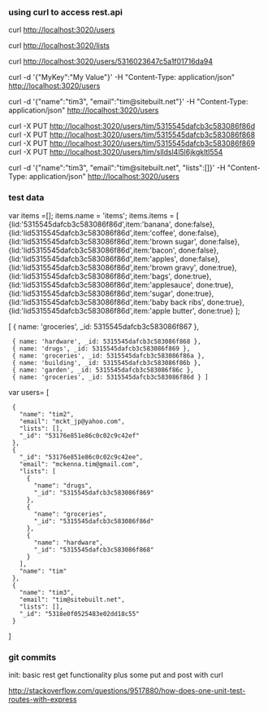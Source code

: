 ===using curl to access rest.api===
curl http://localhost:3020/users

curl http://localhost:3020/lists

curl http://localhost:3020/users/5316023647c5a1f01716da94

curl -d '{"MyKey":"My Value"}' -H "Content-Type: application/json" http://localhost:3020/users

curl -d '{"name":"tim3", "email":"tim@sitebuilt.net"}' -H "Content-Type: application/json" http://localhost:3020/users

curl -X PUT http://localhost:3020/users/tim/5315545dafcb3c583086f86d
curl -X PUT http://localhost:3020/users/tim/5315545dafcb3c583086f868
curl -X PUT http://localhost:3020/users/tim/5315545dafcb3c583086f869
curl -X PUT http://localhost:3020/users/tim/slldsl4l5l6jkgkltl554

curl -d '{"name":"tim3", "email":"tim@sitebuilt.net", "lists":[]}' -H "Content-Type: application/json" http://localhost:3020/users

===test data===
var items =[];
items.name = 'items';
items.items = [   
{lid:'5315545dafcb3c583086f86d',item:'banana', done:false},
{lid:'lid5315545dafcb3c583086f86d',item:'coffee', done:false},
{lid:'lid5315545dafcb3c583086f86d',item:'brown sugar', done:false},
{lid:'lid5315545dafcb3c583086f86d',item:'bacon', done:false},
{lid:'lid5315545dafcb3c583086f86d',item:'apples', done:false},
{lid:'lid5315545dafcb3c583086f86d',item:'brown gravy', done:true},
{lid:'lid5315545dafcb3c583086f86d',item:'bags', done:true},
{lid:'lid5315545dafcb3c583086f86d',item:'applesauce', done:true},
{lid:'lid5315545dafcb3c583086f86d',item:'sugar', done:true},
{lid:'lid5315545dafcb3c583086f86d',item:'baby back ribs', done:true},
{lid:'lid5315545dafcb3c583086f86d',item:'apple butter', done:true}
];

[ { name: 'groceries', _id: 5315545dafcb3c583086f867 },
  { name: 'hardware', _id: 5315545dafcb3c583086f868 },
  { name: 'drugs', _id: 5315545dafcb3c583086f869 },
  { name: 'groceries', _id: 5315545dafcb3c583086f86a },
  { name: 'building', _id: 5315545dafcb3c583086f86b },
  { name: 'garden', _id: 5315545dafcb3c583086f86c },
  { name: 'groceries', _id: 5315545dafcb3c583086f86d } ]

var users=
[
  {
    "name": "tim2",
    "email": "mckt_jp@yahoo.com",
    "lists": [],
    "_id": "53176e851e86c0c02c9c42ef"
  },
  {
    "_id": "53176e851e86c0c02c9c42ee",
    "email": "mckenna.tim@gmail.com",
    "lists": [
      {
        "name": "drugs",
        "_id": "5315545dafcb3c583086f869"
      },
      {
        "name": "groceries",
        "_id": "5315545dafcb3c583086f86d"
      },
      {
        "name": "hardware",
        "_id": "5315545dafcb3c583086f868"
      }
    ],
    "name": "tim"
  },
  {
    "name": "tim3",
    "email": "tim@sitebuilt.net",
    "lists": [],
    "_id": "5318e0f0525483e02dd18c55"
  }
]


===git commits===

;init: basic rest get functionality plus some put and post with curl 

http://stackoverflow.com/questions/9517880/how-does-one-unit-test-routes-with-express

